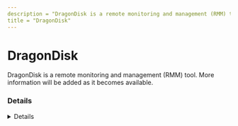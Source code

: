 ```yaml
---
description = "DragonDisk is a remote monitoring and management (RMM) tool. More information will be added as it becomes available."
title = "DragonDisk"
---
```




# DragonDisk

DragonDisk is a remote monitoring and management (RMM) tool. More information will be added as it becomes available.

### Details
<Details author={""}
         category={""}
         created={""}
         website={""}
         lastModified={""}
         privileges={""}
         free={ false }
         verification={ false }
/>

#### Installation Paths
<Card code={ ["C:\\Program Files (x86)\\Almageste\\DragonDisk\\*", "*\\Almageste\\DragonDisk\\*", "*\\DragonDisk.exe"] }/>

#### Supported OS
<Badges color="warning" badges={ ["Windows"] }/>




### Forensic Artifacts








### Detections
- Detects potential processes activity of DragonDisk RMM tool
  - [Sigma Rule](https://github.com/magicsword-io/LOLRMM/blob/main/detections/sigma/dragondisk_processes_sigma.yml)


